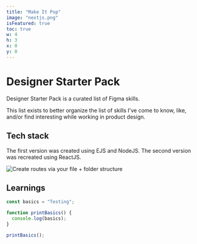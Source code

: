 ```yaml
---
title: "Make It Pop"
image: "nextjs.png"
isFeatured: true
toc: true
w: 4
h: 3
x: 0
y: 0
---
```


# Designer Starter Pack

Designer Starter Pack is a curated list of Figma skills.

This list exists to better organize the list of skills I've come to know, like, and/or find interesting while working in product design.

## Tech stack

The first version was created using EJS and NodeJS.
The second version was recreated using ReactJS.

![Create routes via your file + folder structure](collaboration.png)

## Learnings

```js
const basics = "Testing";

function printBasics() {
  console.log(basics);
}

printBasics();
```

<Sample />

<About />
